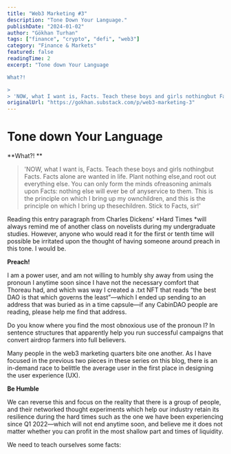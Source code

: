 ```yaml
---
title: "Web3 Marketing #3"
description: "Tone Down Your Language."
publishDate: "2024-01-02"
author: "Gökhan Turhan"
tags: ["finance", "crypto", "defi", "web3"]
category: "Finance & Markets"
featured: false
readingTime: 2
excerpt: "Tone down Your Language

What?! 

>
> 'NOW, what I want is, Facts. Teach these boys and girls nothingbut Facts. Facts alone are wanted in life. Plant nothing else,and root out everything else. You..."
originalUrl: "https://gokhan.substack.com/p/web3-marketing-3"
---
```


# Tone down Your Language

**What?! **

>
> 'NOW, what I want is, Facts. Teach these boys and girls nothingbut Facts. Facts alone are wanted in life. Plant nothing else,and root out everything else. You can only form the minds ofreasoning animals upon Facts: nothing else will ever be of anyservice to them. This is the principle on which I bring up my ownchildren, and this is the principle on which I bring up thesechildren. Stick to Facts, sir!'
>

Reading this entry paragraph from Charles Dickens’ *Hard Times *will always remind me of another class on novelists during my undergraduate studies. However, anyone who would read it for the first or tenth time will possible be irritated upon the thought of having someone around preach in this tone. I would be.

**Preach!**

I am a power user, and am not willing to humbly shy away from using the pronoun I anytime soon since I have not the necessary comfort that Thoreau had, and which was way I created a .txt NFT that reads “the best DAO is that which governs the least”—which I ended up sending to an address that was buried as in a time capsule—if any CabinDAO people are reading, please help me find that address.

Do you know where you find the most obnoxious use of the pronoun I? In sentence structures that apparently help you run successful campaigns that convert airdrop farmers into full believers.

Many people in the web3 marketing quarters bite one another. As I have focused in the previous two pieces in these series on this blog, there is an in-demand race to belittle the average user in the first place in designing the user experience (UX).

**Be Humble**

We can reverse this and focus on the reality that there is a group of people, and their networked thought experiments which help our industry retain its resilience during the hard times such as the one we have been experiencing since Q1 2022—which will not end anytime soon, and believe me it does not matter whether you can profit in the most shallow part and times of liquidity.

We need to teach ourselves some facts: